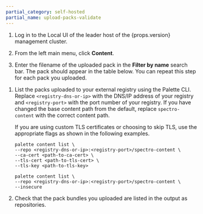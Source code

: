 ```yaml
---
partial_category: self-hosted
partial_name: upload-packs-validate
---
```


<Tabs groupId="registry-type">

<TabItem value="internal-zot-registry" label="Internal Zot Registry">

1. Log in to the Local UI of the leader host of the {props.version} management cluster.

2. From the left main menu, click **Content**.

3. Enter the filename of the uploaded pack in the **Filter by name** search bar. The pack should appear in the table
   below. You can repeat this step for each pack you uploaded.

</TabItem>

<TabItem value="external-registry" label="External Registry">

1. List the packs uploaded to your external registry using the Palette CLI. Replace `<registry-dns-or-ip>` with the DNS/IP address of your registry and `<registry-port>` with the port number of your registry. If you have changed the base content path from the default, replace `spectro-content` with the correct content path.

   If you are using custom TLS certificates or choosing to skip TLS, use the appropriate flags as shown in the following examples.

   <Tabs groupId="tls-palette-cli">

   <TabItem label="Custom TLS Certificate" value="custom-tls-certificate">

   ```shell
   palette content list \
   --repo <registry-dns-or-ip>:<registry-port>/spectro-content \
   --ca-cert <path-to-ca-cert> \
   --tls-cert <path-to-tls-cert> \
   --tls-key <path-to-tls-key>
   ```

   </TabItem>

   <TabItem label="Skip TLS" value="skip-tls">

   ```shell
   palette content list \
   --repo <registry-dns-or-ip>:<registry-port>/spectro-content \
   --insecure
   ```

   </TabItem>

   </Tabs>

2. Check that the pack bundles you uploaded are listed in the output as repositories.

</TabItem>

</Tabs>